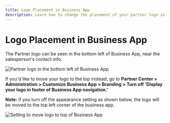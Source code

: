 ```yaml
---
title: Logo Placement in Business App
description: Learn how to change the placement of your partner logo in the Business App.
---
```


# Logo Placement in Business App

The Partner logo can be seen in the bottom left of Business App, near the salesperson's contact info.

![Partner logo in the bottom left of Business App](./img/logo-placement/logo-bottom-left.jpg)

If you'd like to move your logo to the top instead, go to **Partner Center > Administration > Customize Business App > Branding > Turn off 'Display your logo in footer of Business App navigation.'**

**Note:** if you turn off the appearance setting as shown below, the logo will be moved to the top left corner of the business app.

![Setting to move logo to top of Business App](./img/logo-placement/logo-setting.jpg)